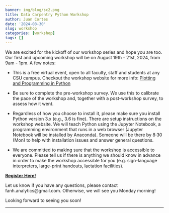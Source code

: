 ```yaml
---
banner: img/blog/sc2.png
title: Data Carpentry Python Workshop
author: Juan Cortes
date: '2024-08-30'
slug: workshop
categories: [workshop]
tags: []
---
```


We are excited for the kickoff of our workshop series and hope you are too. Our first and upcoming workshop will be on August 19th - 21st, 2024, from 9am - 1pm. A few notes:


* This is a free virtual event, open to all faculty, staff and students at any CSU campus. Checkout the workshop website for more info: [Plotting and Programming in Python](https://project-da-fanh.github.io/2024-08-19-CSU-online/)

* Be sure to complete the pre-workshop survey. We use this to calibrate the pace of the workshop and, together with a post-workshop survey, to assess how it went.

* Regardless of how you choose to install it, please make sure you install Python version 3.x (e.g., 3.6 is fine). There are setup instructions on the workshop website. We will teach Python using the Jupyter Notebook, a programming environment that runs in a web browser (Jupyter Notebook will be installed by Anaconda). Someone will be there by 8:30 (Mon) to help with installation issues and answer general questions.

* We are committed to making sure that the workshop is accessible to everyone. Please tell us if there is anything we should know in advance in order to make the workshop accessible for you (e.g. sign-language interpreters, large-print handouts, lactation facilities).

**[Register Here!](https://forms.gle/ZQ3KPq2UBxxvPH9YA)**


Let us know if you have any questions, please contact fanh.analytics@gmail.com. Otherwise, we will see you Monday morning!

Looking forward to seeing you soon!

----
